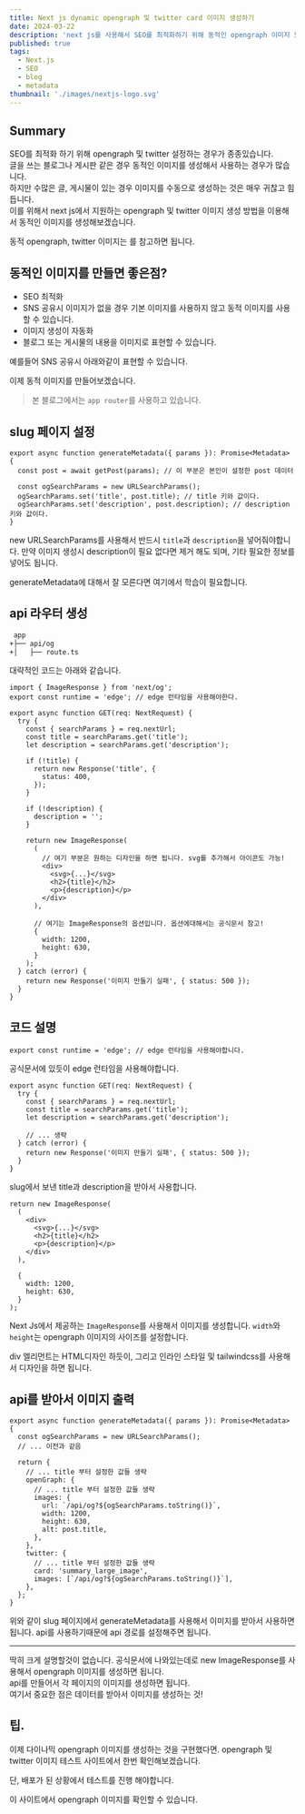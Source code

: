 ```yaml
---
title: Next js dynamic opengraph 및 twitter card 이미지 생성하기
date: 2024-03-22
description: 'next js를 사용해서 SEO를 최적화하기 위해 동적인 opengraph 이미지 또는 twitter card 이미지를 생성하는 방법을 알아봅니다.'
published: true
tags:
  - Next.js
  - SEO
  - blog
  - metadata
thumbnail: './images/nextjs-logo.svg'
---
```


## Summary

SEO를 최적화 하기 위해 opengraph 및 twitter 설정하는 경우가 종종있습니다.<br/>
글을 쓰는 블로그나 게시판 같은 경우 동적인 이미지를 생성해서 사용하는 경우가 많습니다.<br/>
하지만 수많은 글, 게시물이 있는 경우 이미지를 수동으로 생성하는 것은 매우 귀찮고 힘듭니다.<br/>
이를 위해서 next js에서 지원하는 opengraph 및 twitter 이미지 생성 방법을 이용해서 동적인 이미지를 생성해보겠습니다.

동적 opengraph, twitter 이미지는 <MDXLink title="`nextjs-opengraph`" href="https://nextjs.org/docs/app/api-reference/file-conventions/metadata/opengraph-image#generate-images-using-code-js-ts-tsx" />를 참고하면 됩니다.

## 동적인 이미지를 만들면 좋은점?

- SEO 최적화
- SNS 공유시 이미지가 없을 경우 기본 이미지를 사용하지 않고 동적 이미지를 사용할 수 있습니다.
- 이미지 생성이 자동화
- 블로그 또는 게시물의 내용을 이미지로 표현할 수 있습니다.

예를들어 SNS 공유시 아래와같이 표현할 수 있습니다.

<MDXImage
  src="./images/og-image.png"
  alt="SNS 공유시 표현되는 이미지"
  width="500px"
/>

이제 동적 이미지를 만들어보겠습니다.

> 본 블로그에서는 `app router`를 사용하고 있습니다.

## slug 페이지 설정

```tsx title="blog/[...slug]/page.tsx"
export async function generateMetadata({ params }): Promise<Metadata> {
  const post = await getPost(params); // 이 부분은 본인이 설정한 post 데이터

  const ogSearchParams = new URLSearchParams();
  ogSearchParams.set('title', post.title); // title 키와 값이다.
  ogSearchParams.set('description', post.description); // description 키와 값이다.
}
```

new URLSearchParams를 사용해서 반드시 `title`과 `description`을 넣어줘야합니다.
만약 이미지 생성시 description이 필요 없다면 제거 해도 되며, 기타 필요한 정보를 넣어도 됩니다.

generateMetadata에 대해서 잘 모른다면 <MDXLink title="generateMetadata" href="https://nextjs.org/docs/app/api-reference/functions/generate-metadata" /> 여기에서 학습이 필요합니다.

## api 라우터 생성

```txt title="프로젝트 구조"
 app
+├── api/og
+│   ├── route.ts
```

대략적인 코드는 아래와 같습니다.

```tsx title="api/og/route.ts" showLineNumbers
import { ImageResponse } from 'next/og';
export const runtime = 'edge'; // edge 런타임을 사용해야한다.

export async function GET(req: NextRequest) {
  try {
    const { searchParams } = req.nextUrl;
    const title = searchParams.get('title');
    let description = searchParams.get('description');

    if (!title) {
      return new Response('title', {
        status: 400,
      });
    }

    if (!description) {
      description = '';
    }

    return new ImageResponse(
      (
        // 여기 부분은 원하는 디자인을 하면 됩니다. svg를 추가해서 아이콘도 가능!
        <div>
          <svg>{...}</svg>
          <h2>{title}</h2>
          <p>{description}</p>
        </div>
      ),

      // 여기는 ImageResponse의 옵션입니다. 옵션에대해서는 공식문서 참고!
      {
        width: 1200,
        height: 630,
      }
    );
  } catch (error) {
    return new Response('이미지 만들기 실패', { status: 500 });
  }
}
```

## 코드 설명

```tsx title="api/og/route.ts"
export const runtime = 'edge'; // edge 런타임을 사용해야합니다.
```

공식문서에 있듯이 edge 런타임을 사용해야합니다.

```tsx title="api/og/route.ts" {3,4,5}
export async function GET(req: NextRequest) {
  try {
    const { searchParams } = req.nextUrl;
    const title = searchParams.get('title');
    let description = searchParams.get('description');

    // ... 생략
  } catch (error) {
    return new Response('이미지 만들기 실패', { status: 500 });
  }
}
```

slug에서 보낸 title과 description을 받아서 사용합니다.

```tsx title="api/og/route.ts"
return new ImageResponse(
  (
    <div>
      <svg>{...}</svg>
      <h2>{title}</h2>
      <p>{description}</p>
    </div>
  ),

  {
    width: 1200,
    height: 630,
  }
);
```

Next Js에서 제공하는 `ImageResponse`를 사용해서 이미지를 생성합니다.
`width`와 `height`는 opengraph 이미지의 사이즈를 설정합니다.

div 엘리먼트는 HTML디자인 하듯이, 그리고 인라인 스타일 및 tailwindcss를 사용해서 디자인을 하면 됩니다.

## api를 받아서 이미지 출력

```tsx title="blog/[...slug]/page.tsx"
export async function generateMetadata({ params }): Promise<Metadata> {
  const ogSearchParams = new URLSearchParams();
  // ... 이전과 같음

  return {
    // ... title 부터 설정한 값들 생략
    openGraph: {
      // ... title 부터 설정한 값들 생략
      images: {
        url: `/api/og?${ogSearchParams.toString()}`,
        width: 1200,
        height: 630,
        alt: post.title,
      },
    },
    twitter: {
      // ... title 부터 설정한 값들 생략
      card: 'summary_large_image',
      images: [`/api/og?${ogSearchParams.toString()}`],
    },
  };
}
```

위와 같이 slug 페이지에서 generateMetadata를 사용해서 이미지를 받아서 사용하면 됩니다. api를 사용하기때문에 api 경로를 설정해주면 됩니다.

---

딱히 크게 설명할것이 없습니다. 공식문서에 나와있는데로 new ImageResponse를 사용해서 opengraph 이미지를 생성하면 됩니다.<br/>
api를 만들어서 각 페이지의 이미지를 생성하면 됩니다.<br/>
여기서 중요한 점은 데이터를 받아서 이미지를 생성하는 것!<br/>

## 팁.

이제 다이나믹 opengraph 이미지를 생성하는 것을 구현했다면. opengraph 및 twitter 이미지 테스트 사이트에서 한번 확인해보겠습니다.

단, 배포가 된 상황에서 테스트를 진행 해야합니다.

<MDXLink
  title="https://www.opengraph.xyz/"
  href="https://www.opengraph.xyz/"
/> 이 사이트에서 opengraph 이미지를 확인할 수 있습니다.
